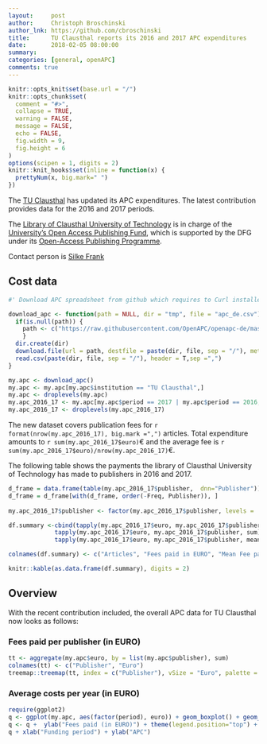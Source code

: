 ```yaml
---
layout:     post
author:     Christoph Broschinski
author_lnk: https://github.com/cbroschinski
title:      TU Clausthal reports its 2016 and 2017 APC expenditures
date:       2018-02-05 08:00:00
summary:    
categories: [general, openAPC]
comments: true
---
```



```r
knitr::opts_knit$set(base.url = "/")
knitr::opts_chunk$set(
  comment = "#>",
  collapse = TRUE,
  warning = FALSE, 
  message = FALSE,
  echo = FALSE,
  fig.width = 9,
  fig.height = 6
)
options(scipen = 1, digits = 2)
knitr::knit_hooks$set(inline = function(x) {
  prettyNum(x, big.mark=" ")
})
```

The [TU Clausthal](http://www.tu-clausthal.de/Welcome.php.en) has updated its APC expenditures. The latest contribution provides data for the 2016 and 2017 periods.

The [Library of Clausthal University of Technology](http://www.ub.tu-clausthal.de/en/) is in charge of the [University's Open Access Publishing Fund](http://www.ub.tu-clausthal.de/en/angebote-fuer-wissenschaftlerinnen/elektronisches-publizieren/publikationsfonds/), which is supported by the DFG under its [Open-Access Publishing Programme](http://www.dfg.de/en/research_funding/programmes/infrastructure/lis/funding_opportunities/open_access/).

Contact person is [Silke Frank](mailto:silke.frank@tu-clausthal.de)

## Cost data

```r
#' Download APC spreadsheet from github which requires to Curl installed

download_apc <- function(path = NULL, dir = "tmp", file = "apc_de.csv"){
  if(is.null(path)) {
    path <- c("https://raw.githubusercontent.com/OpenAPC/openapc-de/master/data/apc_de.csv")
    } 
  dir.create(dir) 
  download.file(url = path, destfile = paste(dir, file, sep = "/"), method = "curl")
  read.csv(paste(dir, file, sep = "/"), header = T,sep =",")
}

my.apc <- download_apc()
my.apc <- my.apc[my.apc$institution == "TU Clausthal",]
my.apc <- droplevels(my.apc)
my.apc_2016_17 <- my.apc[my.apc$period == 2017 | my.apc$period == 2016,]
my.apc_2016_17 <- droplevels(my.apc_2016_17)
```

The new dataset covers publication fees for `r format(nrow(my.apc_2016_17), big.mark =",")` articles. Total expenditure amounts to `r sum(my.apc_2016_17$euro)`€ and the average fee is `r sum(my.apc_2016_17$euro)/nrow(my.apc_2016_17)`€.

The following table shows the payments the library of Clausthal University of Technology has made to publishers in 2016 and 2017.

```r
d_frame = data.frame(table(my.apc_2016_17$publisher,  dnn="Publisher"))                 
d_frame = d_frame[with(d_frame, order(-Freq, Publisher)), ]                                           
                                    
my.apc_2016_17$publisher <- factor(my.apc_2016_17$publisher, levels =  d_frame$Publisher)

df.summary <-cbind(tapply(my.apc_2016_17$euro, my.apc_2016_17$publisher, length),
             tapply(my.apc_2016_17$euro, my.apc_2016_17$publisher, sum),
             tapply(my.apc_2016_17$euro, my.apc_2016_17$publisher, mean))

colnames(df.summary) <- c("Articles", "Fees paid in EURO", "Mean Fee paid")

knitr::kable(as.data.frame(df.summary), digits = 2)
```

## Overview

With the recent contribution included, the overall APC data for TU Clausthal now looks as follows:

### Fees paid per publisher (in EURO)

```r
tt <- aggregate(my.apc$euro, by = list(my.apc$publisher), sum)
colnames(tt) <- c("Publisher", "Euro")
treemap::treemap(tt, index = c("Publisher"), vSize = "Euro", palette = "Paired")
```

###  Average costs per year (in EURO)

```r
require(ggplot2)
q <- ggplot(my.apc, aes(factor(period), euro)) + geom_boxplot() + geom_point()
q <- q +  ylab("Fees paid (in EURO)") + theme(legend.position="top") + theme_bw(base_size = 18)
q + xlab("Funding period") + ylab("APC")
```
